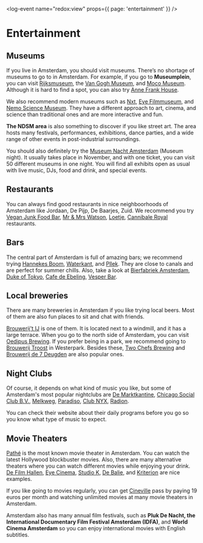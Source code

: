 <log-event name="redox:view" props={{ page: 'entertainment' }} />

# Entertainment

## Museums

If you live in Amsterdam, you should visit museums. There’s no shortage of museums to go to in Amsterdam. For example, if you go to **Museumplein**, you can visit [Rijksmuseum](https://www.rijksmuseum.nl/en), the [Van Gogh Museum](https://www.vangoghmuseum.nl/en/visit/tickets-and-ticket-prices), and [Moco Museum](https://mocomuseum.com/). Although it is hard to find a spot, you can also try [Anne Frank House](https://www.annefrank.org/en/).

We also recommend modern museums such as [Nxt](https://nxtmuseum.com/), [Eye Filmmuseum](https://www.eyefilm.nl/en), and [Nemo Science Museum](https://www.nemosciencemuseum.nl/en/). They have a different approach to art, cinema, and science than traditional ones and are more interactive and fun.

**The NDSM area** is also something to discover if you like street art. The area hosts many festivals, performances, exhibitions, dance parties, and a wide range of other events in post-industrial surroundings.

You should also definitely try the [Museum Nacht Amsterdam](https://museumnacht.amsterdam/home) (Museum night). It usually takes place in November, and with one ticket, you can visit 50 different museums in one night. You will find all exhibits open as usual with live music, DJs, food and drink, and special events.

## Restaurants

You can always find good restaurants in nice neighboorhoods of Amsterdam like Jordaan, De Pijp, De Baarjes, Zuid. We recommend you try [Vegan Junk Food Bar](https://www.veganjunkfoodbar.com/), [Mr & Mrs Watson](https://watsonsfood.com/), [Loetje](https://www.loetje.nl/en/), [Cannibale Royal](https://cannibaleroyale.nl/) restaurants.

## Bars

The central part of Amsterdam is full of amazing bars; we recommend trying [Hannekes Boom](https://hannekesboom.nl/), [Waterkant](https://www.waterkant.net/), and [Pllek](https://pllek.nl/?lang=en). They are close to canals and are perfect for summer chills. Also, take a look at [Bierfabriek Amsterdam](https://www.bierfabriek.com/amsterdam/en/), [Duke of Tokyo](https://dukeoftokyo.com/), [Cafe de Ebeling](https://www.de-ebeling.nl/nl/), [Vesper Bar](https://www.vesperbar.co/menu).

## Local breweries

There are many breweries in Amsterdam if you like trying local beers. Most of them are also fun places to sit and chat with friends.

[Brouwerij't IJ](https://www.brouwerijhetij.nl/) is one of them. It is located next to a windmill, and it has a large terrace. When you go to the north side of Amsterdam, you can visit [Oedipus Brewing](https://oedipus.com/). If you prefer being in a park, we recommend going to [Brouwerij Troost](https://brouwerijtroost.nl/) in Westerpark. Besides these, [Two Chefs Brewing](https://twochefsbrewing.com/) and [Brouwerij de 7 Deugden](https://de7deugden.nl/) are also popular ones.

## Night Clubs

Of course, it depends on what kind of music you like, but some of Amsterdam's most popular nightclubs are [De Marktkantine](https://marktkantine.nl/), [Chicago Social Club B.V.](https://chicagosocialclub.nl/), [Melkweg](https://www.melkweg.nl/en/agenda), [Paradiso](https://www.paradiso.nl/en/), [Club NYX](https://clubnyx.nl/), [Radion](https://radion.amsterdam/).

<callout>
    You can check their website about their daily programs before you go so you
    know what type of music to expect.
</callout>

## Movie Theaters

[Pathé](https://www.pathe.nl/) is the most known movie theater in Amsterdam. You can watch the latest Hollywood blockbuster movies. Also, there are many alternative theaters where you can watch different movies while enjoying your drink. [De Film Hallen](https://filmhallen.nl/en/?faf=today), [Eye Cinema](https://www.eyecinema.ie/), [Studio K](https://www.cjp.nl/aanbod/studio-k), [De Balie](https://debalie.nl/), and [Kriterion](https://www.kriterion.nl/) are nice examples.

If you like going to movies regularly, you can get [Cineville](https://www.cineville.nl/) pass by paying 19 euros per month and watching unlimited movies at many movie theaters in Amsterdam.

Amsterdam also has many annual film festivals, such as **Pluk De Nacht, the International Documentary Film Festival Amsterdam (IDFA)**, and **World Cinema Amsterdam** so you can enjoy international movies with English subtitles.
